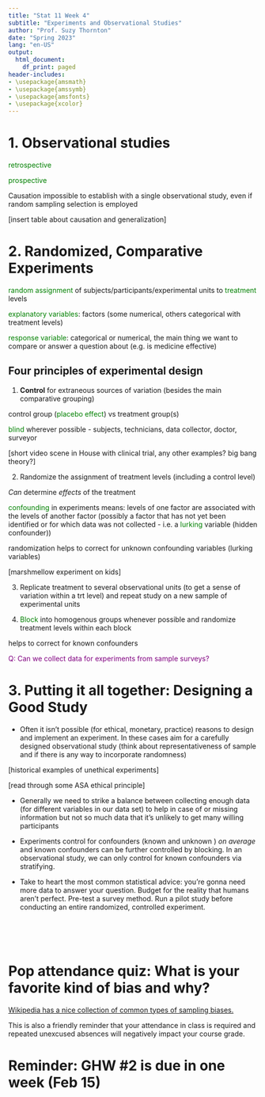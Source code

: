 ```yaml
---
title: "Stat 11 Week 4"
subtitle: "Experiments and Observational Studies" 
author: "Prof. Suzy Thornton"
date: "Spring 2023"
lang: "en-US"
output:
  html_document:
    df_print: paged
header-includes:
- \usepackage{amsmath}
- \usepackage{amssymb}
- \usepackage{amsfonts}
- \usepackage{xcolor}
---
```




# 1. Observational studies 

<span style="color:green">retrospective</span> 

<span style="color:green">prospective</span> 

Causation impossible to establish with a single observational study, even if random sampling selection is employed 

[insert table about causation and generalization]


# 2. Randomized, Comparative Experiments 

<span style="color:green">random assignment</span> of subjects/participants/experimental units to <span style="color:green">treatment</span> levels 

<span style="color:green">explanatory variables</span>: factors (some numerical, others categorical with treatment levels)

<span style="color:green">response variable</span>: categorical or numerical, the main thing we want to compare or answer a question about (e.g. is medicine effective) 

## Four principles of experimental design 

1. **Control** for extraneous sources of variation (besides the main comparative grouping)

control group (<span style="color:green">placebo effect</span>) vs treatment group(s)

<span style="color:green">blind</span> wherever possible - subjects, technicians, data collector, doctor, surveyor 

[short video scene in House with clinical trial, any other examples? big bang theory?]

2. Randomize the assignment of treatment levels (including a control level)

*Can* determine *effects* of the treatment 

<span style="color:green">confounding</span> in experiments means: levels of one factor are associated with the levels of another factor (possibly a factor that has not yet been identified or for which data was not collected - i.e. a <span style="color:green">lurking</span> variable (hidden confounder))

randomization helps to correct for unknown confounding variables (lurking variables)

[marshmellow experiment on kids]

3. Replicate treatment to several observational units (to get a sense of variation within a trt level) and repeat study on a new sample of experimental units 

4. <span style="color:green">Block</span> into homogenous groups whenever possible and randomize treatment levels within each block 

helps to correct for known confounders 

<span style="color:purple">Q: Can we collect data for experiments from sample surveys?</span>

# 3. Putting it all together: Designing a Good Study 

* Often it isn't possible (for ethical, monetary, practice) reasons to design and implement an experiment. In these cases aim for a carefully designed observational study (think about representativeness of sample and if there is any way to incorporate randomness) 

[historical examples of unethical experiments]

[read through some ASA ethical principle]

* Generally we need to strike a balance between collecting enough data (for different variables in our data set) to help in case of <natural disasters> or missing information but not so much data that it's unlikely to get many willing participants 

* Experiments control for confounders (known and unknown ) *on average* and known confounders can be further controlled by blocking. In an observational study, we can only control for known confounders via stratifying.  

* Take to heart the most common statistical advice: you're gonna need more data to answer your question. Budget for the reality that humans aren't perfect. Pre-test a survey method. Run a pilot study before conducting an entire randomized, controlled experiment. 


<br>
<br>
<br>


# Pop attendance quiz: What is your favorite kind of bias and why? 

[Wikipedia has a nice collection of common types of sampling biases.](https://en.wikipedia.org/wiki/Sampling_bias)

This is also a friendly reminder that your attendance in class is required and repeated unexcused absences will negatively impact your course grade.  

# Reminder: GHW #2 is due in one week (Feb 15)